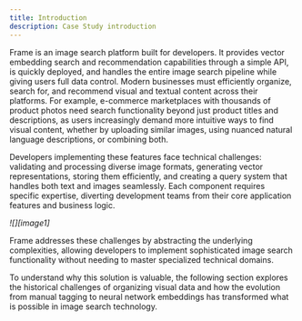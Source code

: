 ```yaml
---
title: Introduction
description: Case Study introduction
---
```


Frame is an image search platform built for developers. It provides vector embedding search and recommendation capabilities through a simple API, is quickly deployed, and handles the entire image search pipeline while giving users full data control. Modern businesses must efficiently organize, search for, and recommend visual and textual content across their platforms. For example, e-commerce marketplaces with thousands of product photos need search functionality beyond just product titles and descriptions, as users increasingly demand more intuitive ways to find visual content, whether by uploading similar images, using nuanced natural language descriptions, or combining both.

Developers implementing these features face technical challenges: validating and processing diverse image formats, generating vector representations, storing them efficiently, and creating a query system that handles both text and images seamlessly. Each component requires specific expertise, diverting development teams from their core application features and business logic.

_![][image1]_

Frame addresses these challenges by abstracting the underlying complexities, allowing developers to implement sophisticated image search functionality without needing to master specialized technical domains.

To understand why this solution is valuable, the following section explores the historical challenges of organizing visual data and how the evolution from manual tagging to neural network embeddings has transformed what is possible in image search technology.
